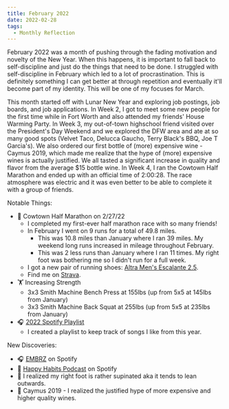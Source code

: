 ```yaml
---
title: February 2022
date: 2022-02-28
tags:
  - Monthly Reflection
---
```


February 2022 was a month of pushing through the fading motivation and novelty of the New Year. When this happens, it is important to fall back to self-discipline and just do the things that need to be done. I struggled with self-discipline in February which led to a lot of procrastination. This is definitely something I can get better at through repetition and eventually it'll become part of my identity. This will be one of my focuses for March.

This month started off with Lunar New Year and exploring job postings, job boards, and job applications. In Week 2, I got to meet some new people for the first time while in Fort Worth and also attended my friends' House Warming Party. In Week 3, my out-of-town highschool friend visited over the President's Day Weekend and we explored the DFW area and ate at so many good spots (Velvet Taco, Delucca Gaucho, Terry Black's BBQ, Joe T Garcia's). We also ordered our first bottle of (more) expensive wine - Caymus 2019, which made me realize that the hype of (more) expensive wines is actually justified. We all tasted a significant increase in quality and flavor from the average $15 bottle wine. In Week 4, I ran the Cowtown Half Marathon and ended up with an official time of 2:00:28. The race atmosphere was electric and it was even better to be able to complete it with a group of friends.

Notable Things:
* 🏃 Cowtown Half Marathon on 2/27/22
  * I completed my first-ever half marathon race with so many friends!
  * In February I went on 9 runs for a total of 49.8 miles.
    * This was 10.8 miles than January where I ran 39 miles. My weekend long runs increased in mileage throughout February.
    * This was 2 less runs than January where I ran 11 times. My right foot was bothering me so I didn't run for a full week.
  * I got a new pair of running shoes: [Altra Men's Escalante 2.5](https://www.altrarunning.com/shop/ProductDisplay?storeId=8001&productId=406004&langId=-1&catalogId=19001).
  * Find me on [Strava](https://www.strava.com/athletes/61708570).
* 🏋️ Increasing Strength
  * 3x3 Smith Machine Bench Press at 155lbs (up from 5x5 at 145lbs from January)
  * 3x3 Smith Machine Back Squat at 255lbs (up from 5x5 at 235lbs from January)
* 🎧 [2022 Spotify Playlist](https://open.spotify.com/playlist/17UjAxkkv1pG7Q8t9pN7uo?si=16b1dc25eb404ba7)
  * I created a playlist to keep track of songs I like from this year.

New Discoveries:
* 🎧 [EMBRZ](https://open.spotify.com/artist/6LHsnRBUYhFyt01PdKXAF5?si=jXgYwW2-RfOeMwICFeboxw) on Spotify
* 🧠 [Happy Habits Podcast](https://open.spotify.com/show/2VKIhQK6mYTzLCO8haUoRd?si=303a482113454d74) on Spotify
* 🦶 I realized my right foot is rather supinated aka it tends to lean outwards.
* 🍷 Caymus 2019 - I realized the justified hype of more expensive and higher quality wines.
